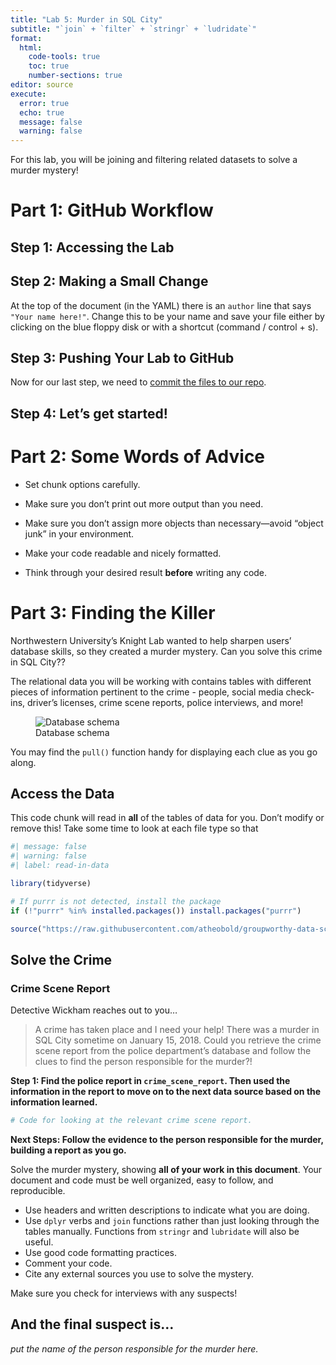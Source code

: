 ```yaml
---
title: "Lab 5: Murder in SQL City"
subtitle: "`join` + `filter` + `stringr` + `ludridate`"
format: 
  html:
    code-tools: true
    toc: true
    number-sections: true
editor: source
execute: 
  error: true
  echo: true
  message: false
  warning: false
---
```


For this lab, you will be joining and filtering related datasets to solve a murder mystery!

# Part 1: GitHub Workflow

## Step 1: Accessing the Lab


## Step 2: Making a Small Change

At the top of the document (in the YAML) there is an `author` line that says 
`"Your name here!"`. Change this to be your name and save your file either by
clicking on the blue floppy disk or with a shortcut (command / control + s). 

## Step 3: Pushing Your Lab to GitHub

Now for our last step, we need to [commit the files to our repo](https://happygitwithr.com/existing-github-first#stage-and-commit). 

## Step 4: Let's get started!

# Part 2: Some Words of Advice

-   Set chunk options carefully.

-   Make sure you don't print out more output than you need.

-   Make sure you don't assign more objects than necessary---avoid "object junk"
in your environment.

-   Make your code readable and nicely formatted.

-   Think through your desired result **before** writing any code.

# Part 3: Finding the Killer

Northwestern University's Knight Lab wanted to help sharpen users' database
skills, so they created a murder mystery. Can you solve this crime in SQL City??

The relational data you will be working with contains tables with different
pieces of information pertinent to the crime - people, social media check-ins,
driver's licenses, crime scene reports, police interviews, and more!

![Database schema](https://mystery.knightlab.com/schema.png){fig-alt="This is an entity-relationship diagram that showcases multiple interconnected tables. The central table is labeled 'person' with attributes including id, name, license_id, address_number, address_street_name, and ssn. It connects to various other tables. One connection leads to 'drivers_license,' which contains id, age, height, eye_color, hair_color, gender, plate_number, car_make, and car_model. Another connection leads to the 'income' table, which includes ssn and annual_income. Additionally, the 'person' table is linked to 'get_fit_now_member,' which has id, person_id, name, membership_start_date, and membership_status attributes. The 'get_fit_now_member' table connects to 'get_fit_now_check_in,' which lists membership_id, check_in_date, check_in_time, and check_out_time. Another linked table is 'facebook_event_checkin,' containing person_id, event_id, event_name, and date. The diagram also includes an 'interview' table with person_id and transcript, a 'crime_scene_report' table with date, type, description, and city, and a small table labeled 'solution' with user and value attributes. The diagram visualizes relationships and interactions across these entities."}


::: callout-tip

You may find the `pull()` function handy for displaying each clue as you go
along.

:::

## Access the Data

This code chunk will read in **all** of the tables of data for you. Don't modify or
remove this! Take some time to look at each file type so that 

```r
#| message: false
#| warning: false
#| label: read-in-data

library(tidyverse)

# If purrr is not detected, install the package
if (!"purrr" %in% installed.packages()) install.packages("purrr")

source("https://raw.githubusercontent.com/atheobold/groupworthy-data-science/main/labs/instructions/lab-5-setup.R")
```

## Solve the Crime

### Crime Scene Report

Detective Wickham reaches out to you...

> A crime has taken place and I need your help! There was a murder in SQL City sometime on January 15, 2018. Could you retrieve the crime scene report from the police department’s database and follow the clues to find the person responsible for the murder?!


**Step 1: Find the police report in `crime_scene_report`. Then used the information in the report to move on to the next data source based on the information learned.**

```r
# Code for looking at the relevant crime scene report.


```




**Next Steps: Follow the evidence to the person responsible for the murder, building a report as you go.**

Solve the murder mystery, showing **all of your work in this document**. Your
document and code must be well organized, easy to follow, and reproducible.

+ Use headers and written descriptions to indicate what you are doing.
+ Use `dplyr` verbs and `join` functions rather than just looking through the
tables manually. Functions from `stringr` and `lubridate` will also be useful.
+ Use good code formatting practices.
+ Comment your code.
+ Cite any external sources you use to solve the mystery.



::: callout-caution
Make sure you check for interviews with any suspects!
:::

::: callout-note
## And the final suspect is...

*put the name of the person responsible for the murder here.*
:::
